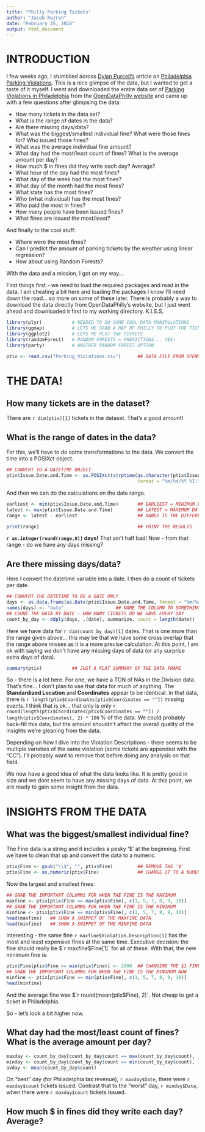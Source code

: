 ```yaml
---
title: "Philly Parking Tickets"
author: "Jacob Rozran"
date: "February 25, 2016"
output: html_document
---
```


# INTRODUCTION

I few weeks ago, I stumblied across [Dylan Purcell's](https://twitter.com/dylancpurcell) 
article on [Philadelphia Parking Violations](http://data.philly.com/philly/parking/). This
 is a nice glimpse of the data, but I wanted to get a taste of it myself. I went and 
 downloaded the entire data set of  [Parking Violations in Philadelphia](https://www.opendataphilly.org/dataset/parking-violations) 
 from the [OpenDataPhilly website](http://opendataphilly.org) and came up with a few 
 questions after glimpsing the data: 

* How many tickets in the data set?
* What is the range of dates in the data?
* Are there missing days/data?
* What was the biggest/smallest individual fine? What were those fines for? 
Who issued those fines?
* What was the average individual fine amount?
* What day had the most/least count of fines? What is the average amount per day?
* How much $ in fines did they write each day? Average?
* What hour of the day had the most fines?
* What day of the week had the most fines?
* What day of the month had the most fines?
* What state has the most fines?
* Who (what individual) has the most fines?
* Who paid the most in fines?
* How many people have been issued fines?
* What fines are issued the most/least?

And finally to the cool stuff:

* Where were the most fines?
* Can I predict the amount of parking tickets by the weather using linear regression?
* How about using Random Forests?

With the data and a mission, I got on my way... 

First things first - we need to load the required packages and read in the data. I am 
 cheating a bit here and loading the packages I know I'll need down the road... so more 
 on some of these later. There is probably a way to download the data directly from 
 OpenDataPhilly's website, but I just went ahead and downloaded it first to my working 
 directory. K.I.S.S.

```r
library(plyr)           # NEEDED TO DO SOME COOL DATA MANIPULATIONS
library(ggmap)          # LETS ME GRAB A MAP OF PHILLY TO PLOT THE TICKETS AGAINST
library(ggplot2)        # LETS ME PLOT THE TICKETS
library(randomForest)   # RANDOM FORESTS = PREDICTIONS... YES!
library(party)          # ANOTHER RANDOM FOREST OPTION

ptix <- read.csv("Parking_Violations.csv")      ## DATA FILE FROM OPENDATAPHILLY
```

# THE DATA!

## How many tickets are in the dataset? 

There are `r dim(ptix)[1]` tickets in the dataset. That's a good amount!

## What is the range of dates in the data?

For this, we'll have to do some transformations to the data. We convert the time into 
a POSIXct object.

```r
## CONVERT TO A DATETIME OBJECT
ptix$Issue.Date.and.Time <- as.POSIXct(strptime(as.character(ptix$Issue.Date.and.Time), 
                                                format = "%m/%d/%Y %I:%M:%S %p"))
```

And then we can do the calculations on the date range.

```r
earliest <- min(ptix$Issue.Date.and.Time)       ## EARLIEST = MINIMUM DATETIME
latest <- max(ptix$Issue.Date.and.Time)         ## LATEST = MAXIMUM DATETIME
range <- latest - earliest                      ## RANGE IS THE DIFFERENCE

print(range)                                    ## PRINT THE RESULTS
```

**`r as.integer(round(range,0))` days!** That ain't half bad! Now - from that range - 
do we have any days missing?

## Are there missing days/data?

Here I convert the datetime variable into a date. I then do a count of tickets per date. 

```r
## CONVERT THE DATETIME TO BE A DATE ONLY
days <- as.data.frame(as.Date(ptix$Issue.Date.and.Time, format = "%m/%d/%Y"))
names(days) <- "date"                   ## NAME THE COLUMN TO SOMETHING NICE
## COUNT THE DATA BY DATE - HOW MANY TICKETS DO WE HAVE EVERY DAY
count_by_day <- ddply(days, .(date), summarize, count = length(date))
```

Here we have data for `r dim(count_by_day)[1]` dates. That is one more than the 
range given above... this may be that we have some cross overlap that the range 
above misses as it is a more precise calculation. At this point, I am ok with 
saying we don't have any missing days of data (or any surprise extra days of data). 

```r
summary(ptix)           ## JUST A FLAT SUMMARY OF THE DATA FRAME
```

So - there is a lot here. For one, we have a TON of NAs in the Division data. 
That's fine... I don't plan to use that data for much of anything. The 
**Standardized Location** and **Coordinates** appear to be identical. In that 
data, there is `r length(ptix$Coordinates[ptix$Coordinates == ""])` missing 
events. I think that is ok... that only is only 
`r round(length(ptix$Coordinates[ptix$Coordinates == ""]) / length(ptix$Coordinates), 2) * 100`
% of the data. We could probably back-fill this data, but the amount shouldn't 
affect the overall quality of the insights we're gleaning from the data. 

Depending on how I dive into the Violation Descriptions - there seems to be 
multiple varieties of the same violation (some tickets are appended with the 
"CC"). I'll probably want to remove that before doing any analysis on that field.

We now have a good idea of what the data looks like. It is pretty good in size 
and we dont seem to have any missing days of data. At this point, we are ready 
to gain some insight from the data.

# INSIGHTS FROM THE DATA

## What was the biggest/smallest individual fine? 

The Fine data is a string and it includes a pesky '$' at the beginning. First we 
have to clean that up and convert the data to a numeric.

```r
ptix$Fine <- gsub("\\$", "", ptix$Fine)         ## REMOVE THE '$'
ptix$Fine <- as.numeric(ptix$Fine)              ## CHANGE IT TO A NUMERIC
```

Now the largest and smallest fines:

```r
## GRAB THE IMPORTANT COLUMNS FOR WHEN THE FINE IS THE MAXIMUM
maxfine <- ptix[ptix$Fine == max(ptix$Fine), c(1, 5, 7, 8, 9, 10)]
## GRAB THE IMPORTANT COLUMNS FOR WHEN THE FINE IS THE MINIMUM
minfine <- ptix[ptix$Fine == min(ptix$Fine), c(1, 5, 7, 8, 9, 10)]
head(maxfine)   ## SHOW A SNIPPET OF THE MAXFINE DATA
head(minfine)   ## SHOW A SNIPPET OF THE MINFINE DATA
```

Interesting - the same fine `r maxfine$Violation.Description[1]` has the most 
and least expensive fines at the same time. Executive decision: the fine should 
really be $`r maxfine$Fine[1]` for all of these. With that, the new minimum fine
is:

```r
ptix$Fine[ptix$Fine == min(ptix$Fine)] <- 2000  ## CHANGING THE $1 FINES TO $2000
## GRAB THE IMPORTANT COLUMNS FOR WHEN THE FINE IS THE MINIMUM NOW
minfine <- ptix[ptix$Fine == min(ptix$Fine), c(1, 5, 7, 8, 9, 10)]
head(minfine)
```

And the average fine was $`r round(mean(ptix$Fine), 2)`. Not cheap to get a ticket 
in Philadelphia. 

So - let's look a bit higher now.

## What day had the most/least count of fines? What is the average amount per day?

```r
maxday <- count_by_day[count_by_day$count == max(count_by_day$count), ]
minday <- count_by_day[count_by_day$count == min(count_by_day$count), ]
avday <- mean(count_by_day$count)
```

On "best" day (for Philadelphia tax revenue), `r maxday$Date`, there were 
`r maxday$count` tickets issued. Contrast that to the "worst" day, 
`r minday$Date`, when there were `r maxday$count` tickets issued.

## How much $ in fines did they write each day? Average?


